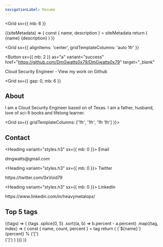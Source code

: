 ```yaml
---
navigationLabel: Resume
---
```



<Grid
  sx={{
    mb: 6
  }}
>

<SiteMetaData>
  {(siteMetadata) => {
    const { name, description } = siteMetadata
    return (
      <Fragment>
        <Heading variant="styles.h1">{name}</Heading>
        <Text>{description}</Text>
      </Fragment>
    )
  }}
</SiteMetaData>

<Grid
  sx={{ 
    alignItems: 'center',
    gridTemplateColumns: 'auto 1fr'
  }}
>
<Button
  sx={{ mb: 2 }}
  as="a"
  variant="success"
  href="https://github.com/DmGwatts0x79/DmGwatts0x79"
  target="_blank"
>
  Cloud Security Engineer - View my work on Github
</Button>
</Grid>


</Grid>

<Grid
  sx={{
    gap: 0,
    mb: 6
  }}
>

## About

I am a Cloud Security Engineer based on of Texas. I am a father, husband, love of sci-fi books and lifelong learner.


</Grid>

<Grid sx={{ gridTemplateColumns: ['1fr', '1fr', '1fr 1fr'] }}>  
<Box>

## Contact

<Heading variant="styles.h3" sx={{ mb: 0 }}>
  Email
</Heading>
<Link href="mailto:dmgwatts@gmail.com" variant="styles.a">
  dmgwatts@gmail.com
</Link>

<Heading variant="styles.h3" sx={{ mb: 0 }}>
  Twitter
</Heading>
<Link href="https://twitter.com/0xVoid79" variant="styles.a">
  https://twitter.com/0xVoid79
</Link>

<Heading variant="styles.h3" sx={{ mb: 0 }}>
  LinkedIn
</Heading>
<Link href="https://www.linkedin.com/in/heavymetalops/" variant="styles.a">
  https://www.linkedin.com/in/heavymetalops/
</Link>

</Box>

<Box>

## Top 5 tags

<SourceTags filter="posts">
  {(tags) => (
    <Flex sx={{ flexDirection: 'column' }}>
      {tags
        .splice(0, 5)
        .sort((a, b) => b.percent - a.percent)
        .map((tag, index) => {
          const { name, count, percent } = tag
          return (
            <Box key={index} sx={{ color: 'muted', mb: 3, svg: { fill: 'muted' } }}>
              <Flex sx={{ lineHeight: 'normal' }}>
                <Text sx={{ color: 'secondary', mr: 2, mb: 0 }}>{`${name}`}</Text>
                <Text sx={{ color: 'muted' }}>{percent}</Text>
                <Text sx={{ color: 'error' }}>%</Text>
              </Flex>
              <Flex>
                <Box>{'['}</Box>
                <Box sx={{ flexBasis: '100%' }}>
                  <svg xmlns="http://www.w3.org/2000/svg" viewBox="0 0 1200 8" width="100%" height="8">
                    <rect width={`${percent * 3}%`} height={4} />
                  </svg>
                </Box>
                <Box> {']'}</Box>
              </Flex>
            </Box>
          )
        })}
    </Flex>
  )}
</SourceTags>
</Box>

</Grid>
